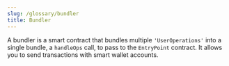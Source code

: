 ```yaml
---
slug: /glossary/bundler
title: Bundler
---
```


A bundler is a smart contract that bundles multiple `'UserOperations'`
into a single bundle, a `handleOps` call, to pass to the `EntryPoint` contract.
It allows you to send transactions with smart wallet accounts.

